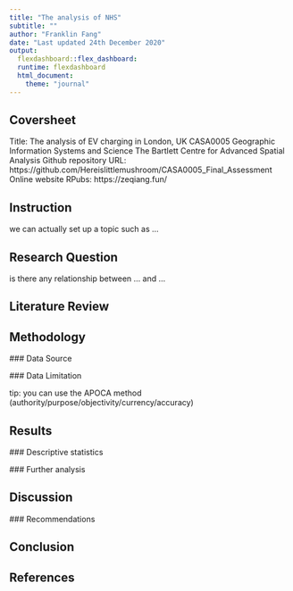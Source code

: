 ```yaml
---
title: "The analysis of NHS"
subtitle: ""
author: "Franklin Fang"
date: "Last updated 24th December 2020"
output:
  flexdashboard::flex_dashboard:
  runtime: flexdashboard  
  html_document:
    theme: "journal"  
---
```


## Coversheet

  Title: The analysis of EV charging in London, UK
  CASA0005 Geographic Information Systems and Science
  The Bartlett Centre for Advanced Spatial Analysis
  Github repository URL: https://github.com/Hereislittlemushroom/CASA0005_Final_Assessment
  Online website RPubs: https://zeqiang.fun/

## Instruction

we can actually set up a topic such as ...

## Research Question

is there any relationship between ... and ...

## Literature Review

## Methodology

  ### Data Source

  ### Data Limitation

tip: you can use the APOCA method (authority/purpose/objectivity/currency/accuracy)

## Results

  ### Descriptive statistics

  ### Further analysis

## Discussion

  ### Recommendations

## Conclusion

## References


